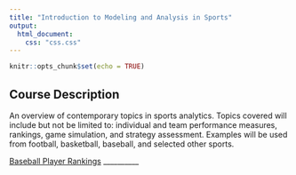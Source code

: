 ```yaml
---
title: "Introduction to Modeling and Analysis in Sports"
output:
  html_document:
    css: "css.css"
---
```


```r
knitr::opts_chunk$set(echo = TRUE)
```

## Course Description

An overview of contemporary topics in sports analytics. Topics covered will include but not be limited to:  individual and team performance measures, rankings, game simulation, and strategy assessment.  Examples will be used from football, basketball, baseball, and selected other sports.


[Baseball Player Rankings](https://mathr.math.appstate.edu/s/58f8b329c273fa593c4a6/files/Website/AlexPettis/Sports%20Modeling/Final-Project.pdf)
__________